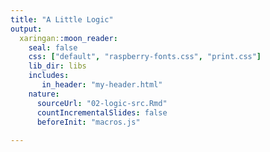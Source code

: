 ```yaml
---
title: "A Little Logic"
output:
  xaringan::moon_reader:
    seal: false
    css: ["default", "raspberry-fonts.css", "print.css"]
    lib_dir: libs
    includes:
       in_header: "my-header.html"
    nature:
      sourceUrl: "02-logic-src.Rmd"
      countIncrementalSlides: false
      beforeInit: "macros.js"
      
---
```

